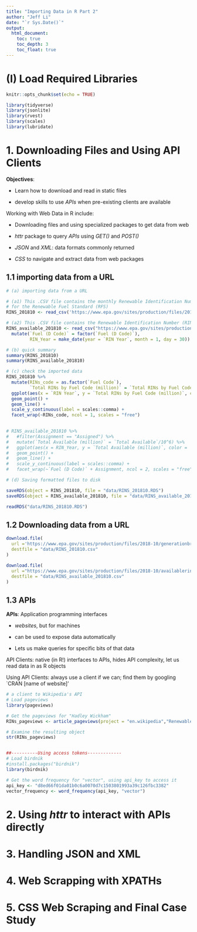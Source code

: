 ```yaml
---
title: "Importing Data in R Part 2"
author: "Jeff Li"
date: "`r Sys.Date()`"
output: 
  html_document: 
    toc: true
    toc_depth: 3
    toc_float: true
---
```


# (I) Load Required Libraries

```r
knitr::opts_chunk$set(echo = TRUE)

library(tidyverse)
library(jsonlite)
library(rvest)
library(scales)
library(lubridate)

```



# 1. Downloading Files and Using API Clients

**Objectives**: 

* Learn how to download and read in static files

* develop skills to use *APIs* when pre-existing clients are available


Working with Web Data in R include: 

*  Downloading files and using specialized packages to get data from web

* *httr* package to query *APIs* using *GET()* and *POST()*

* *JSON* and *XML*: data formats commonly returned

* *CSS* to navigate and extract data from web packages

## 1.1  importing data from a URL

```r

# (a) importing data from a URL

# (a1) This .CSV file contains the monthly Renewable Identification Number (RIN) generation data 
# for the Renewable Fuel Standard (RFS)
RINS_201810 <- read_csv('https://www.epa.gov/sites/production/files/2018-10/generationbreakout.csv')

# (a2) This .CSV file contains the Renewable Identification Number (RIN) availability to date for the Renewable Fuel Standard (RFS).
RINS_available_201810 <- read_csv("https://www.epa.gov/sites/production/files/2018-10/availablerins.csv") %>% 
  mutate(`Fuel (D Code)` = factor(`Fuel (D Code)`), 
         RIN_Year = make_date(year = `RIN Year`, month = 1, day = 30))

# (b) quick summary 
summary(RINS_201810)
summary(RINS_available_201810)

# (c) check the imported data
RINS_201810 %>%
  mutate(RINs_code = as.factor(`Fuel Code`), 
         `Total RINs by Fuel Code (million)` = `Total RINs by Fuel Code`/10^6) %>%
  ggplot(aes(x = `RIN Year`, y = `Total RINs by Fuel Code (million)`, color = RINs_code)) +
  geom_point() + 
  geom_line() + 
  scale_y_continuous(label = scales::comma) +
  facet_wrap(~RINs_code, ncol = 1, scales = "free")
 

# RINS_available_201810 %>%
#   #filter(Assignment == "Assigned") %>%
#   mutate(`Total Available (million)` = `Total Available`/10^6) %>%
#   ggplot(aes(x = RIN_Year, y = `Total Available (million)`, color = `Fuel (D Code)`)) +
#   geom_point() + 
#   geom_line() + 
#   scale_y_continuous(label = scales::comma) +
#   facet_wrap(~`Fuel (D Code)` + Assignment, ncol = 2, scales = "free")          

# (d) Saving formatted files to disk

saveRDS(object = RINS_201810, file = "data/RINS_201810.RDS")
saveRDS(object = RINS_available_201810, file = "data/RINS_available_201810.RDS")

readRDS("data/RINS_201810.RDS")

```

## 1.2 Downloading data from a URL

```r
download.file(
  url ='https://www.epa.gov/sites/production/files/2018-10/generationbreakout.csv', 
  destfile = "data/RINS_201810.csv"
)

download.file(
  url ="https://www.epa.gov/sites/production/files/2018-10/availablerins.csv", 
  destfile = "data/RINS_available_201810.csv"
)
```

## 1.3 APIs

**APIs**: Application programming interfaces

* *websites*, but for machines

* can be used to expose data automatically

* Lets us make queries for specific bits of that data


API Clients: native (in R!) interfaces to APIs, hides API complexity, let us read data in as R objects

Using API Clients: always use a client if we can; find them by googling `CRAN [name of website]' 


```r
# a client to Wikipedia's API
# Load pageviews
library(pageviews)

# Get the pageviews for "Hadley Wickham"
RINs_pageviews <- article_pageviews(project = "en.wikipedia","Renewable Identification Number")

# Examine the resulting object
str(RINs_pageviews)


##----------Using access tokens-------------
# Load birdnik
#install.packages("birdnik")
library(birdnik)

# Get the word frequency for "vector", using api_key to access it
api_key <- "d8ed66f01da01b0c6a0070d7c1503801993a39c126fbc3382"
vector_frequency <- word_frequency(api_key, "vector")


```



# 2. Using *httr* to interact with APIs directly 


# 3. Handling JSON and XML


# 4. Web Scrapping with XPATHs



# 5. CSS Web Scraping and Final Case Study
